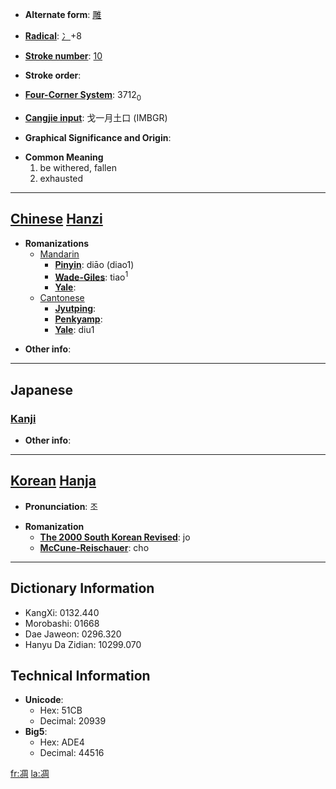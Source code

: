 * '''Alternate form''': [[雕]]

* '''[[Wiktionary:Chinese radical index| Radical]]''': [[Wiktionary:Chinese radical index 冫|冫]]+8

* '''[[Wiktionary:Chinese total strokes index|Stroke number]]''': [[Wiktionary:Chinese total strokes index 10|10]]

* '''Stroke order''': 

* '''[[Wiktionary:Chinese four corner index|Four-Corner System]]''': 3712<sub>0</sub>

* '''[[Wiktionary:Chinese Cangjie index|Cangjie input]]''': 戈一月土口 (IMBGR)

* '''Graphical Significance and Origin''': 

* '''Common Meaning'''
*#be withered, fallen
*# exhausted


----

== [[Chinese]] [[Hanzi]] ==

* '''Romanizations'''
** [[Mandarin]]
*** '''[[Pinyin]]''': diāo (diao1)
*** '''[[Wade-Giles]]''': tiao<sup>1</sup>
*** '''[[Yale]]''': 
**[[Cantonese]]
***'''[[Jyutping]]''':
***'''[[Penkyamp]]''': 
***'''[[Yale]]''': diu1

* '''Other info''': 

----

==Japanese==
===[[Kanji]]===
{{kanji|on readings=[[ちょう]] (chō)|kun readings=[[しぼむ]] (shibomu), [[おちぶれる]] (ochibureru)}}

* '''Other info''':  

----

== [[Korean]] [[Hanja]] ==

* '''Pronunciation''': 조

* '''Romanization'''
** '''[[The 2000 South Korean Revised Romanization|The 2000 South Korean Revised]]''': jo
** '''[[McCune-Reischauer]]''': cho

----

== Dictionary Information ==

* KangXi: 0132.440
* Morobashi: 01668
* Dae Jaweon: 0296.320
* Hanyu Da Zidian: 10299.070

== Technical Information ==

* '''Unicode''':
** Hex: 51CB
** Decimal: 20939
* '''Big5''':
** Hex: ADE4
** Decimal: 44516

[[fr:凋]]
[[la:凋]]
